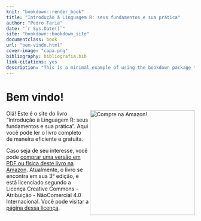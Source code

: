 ```yaml
--- 
knit: "bookdown::render_book"
title: "Introdução à Linguagem R: seus fundamentos e sua prática"
author: "Pedro Faria"
date: "`r Sys.Date()`"
site: "bookdown::bookdown_site"
documentclass: book
url: "bem-vindo.html"
cover-image: "capa.png"
bibliography: bibliografia.bib
link-citations: yes
description: "This is a minimal example of using the bookdown package to write a book. The output format for this example is bookdown::gitbook."
---
```


# Bem vindo! {-}

<a href="https://www.amazon.com.br/"><img src="capa.jpg" width="280" height="auto" align="right" class="cover" alt="Compre na Amazon!" /></a> Olá! Este é o site do livro "Introdução à Linguagem R: seus fundamentos e sua prática". Aqui você pode ler o livro completo de maneira eficiente e gratuita. 

Caso seja de seu interesse, você pode [comprar uma versão em PDF ou física deste livro na Amazon](https://www.amazon.com.br/). Atualmente, o livro se encontra em sua 3° edição, e está licenciado segundo a Licença Creative Commons - Atribuição - NãoComercial 4.0 Internacional. Você pode visitar a [página dessa licença](http://creativecommons.org/licenses/by-nc/4.0/).

